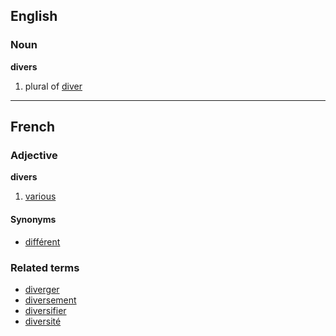 ==English==



===Noun===
'''divers'''

# plural of [[diver]]

----

==French==
===Adjective===
'''divers'''

# [[various]]

====Synonyms====
*[[différent]]

===Related terms===
*[[diverger]]
*[[diversement]]
*[[diversifier]]
*[[diversité]]